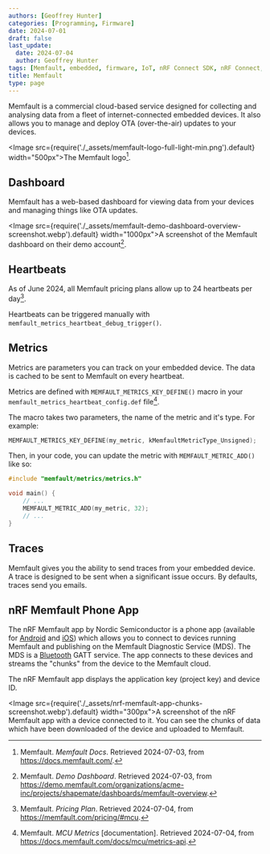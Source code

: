 ```yaml
---
authors: [Geoffrey Hunter]
categories: [Programming, Firmware]
date: 2024-07-01
draft: false
last_update:
  date: 2024-07-04
  author: Geoffrey Hunter
tags: [Memfault, embedded, firmware, IoT, nRF Connect SDK, nRF Connect, nRF, Bluetooth, GATT, Memfault Diagnostic Service, MDS, Android, iOS, OTA]
title: Memfault
type: page
---
```


Memfault is a commercial cloud-based service designed for collecting and analysing data from a fleet of internet-connected embedded devices. It also allows you to manage and deploy OTA (over-the-air) updates to your devices.

<Image src={require('./_assets/memfault-logo-full-light-min.png').default} width="500px">The Memfault logo[^memfault-docs].</Image>

## Dashboard

Memfault has a web-based dashboard for viewing data from your devices and managing things like OTA updates.

<Image src={require('./_assets/memfault-demo-dashboard-overview-screenshot.webp').default} width="1000px">A screenshot of the Memfault dashboard on their demo account[^memfault-demo-dashboard].</Image>

## Heartbeats

As of June 2024, all Memfault pricing plans allow up to 24 heartbeats per day[^memfault-pricing].

Heartbeats can be triggered manually with `memfault_metrics_heartbeat_debug_trigger()`.

## Metrics

Metrics are parameters you can track on your embedded device. The data is cached to be sent to Memfault on every heartbeat.

Metrics are defined with `MEMFAULT_METRICS_KEY_DEFINE()` macro in your `memfault_metrics_heartbeat_config.def` file[^memfault-metrics-api].

The macro takes two parameters, the name of the metric and it's type. For example:

```c
MEMFAULT_METRICS_KEY_DEFINE(my_metric, kMemfaultMetricType_Unsigned);
```

Then, in your code, you can update the metric with `MEMFAULT_METRIC_ADD()` like so:

```c
#include "memfault/metrics/metrics.h"

void main() {
    // ...
    MEMFAULT_METRIC_ADD(my_metric, 32);
    // ...
}
```

## Traces

Memfault gives you the ability to send traces from your embedded device. A trace is designed to be sent when a significant issue occurs. By defaults, traces send you emails.

## nRF Memfault Phone App

The nRF Memfault app by Nordic Semiconductor is a phone app (available for [Android](https://play.google.com/store/apps/details?id=no.nordicsemi.memfault&hl=en) and [iOS](https://apps.apple.com/us/app/nrf-memfault/id1641119282)) which allows you to connect to devices running Memfault and publishing on the Memfault Diagnostic Service (MDS). The MDS is a [Bluetooth](/electronics/communication-protocols/bluetooth/) GATT service. The app connects to these devices and streams the "chunks" from the device to the Memfault cloud.

The nRF Memfault app displays the application key (project key) and device ID.

<Image src={require('./_assets/nrf-memfault-app-chunks-screenshot.webp').default} width="300px">A screenshot of the nRF Memfault app with a device connected to it. You can see the chunks of data which have been downloaded of the device and uploaded to Memfault.</Image>

[^memfault-docs]: Memfault. _Memfault Docs_. Retrieved 2024-07-03, from https://docs.memfault.com/.
[^memfault-demo-dashboard]: Memfault. _Demo Dashboard_. Retrieved 2024-07-03, from https://demo.memfault.com/organizations/acme-inc/projects/shapemate/dashboards/memfault-overview.
[^memfault-pricing]: Memfault. _Pricing Plan_. Retrieved 2024-07-04, from https://memfault.com/pricing/#mcu.
[^memfault-metrics-api]: Memfault. _MCU Metrics_ [documentation]. Retrieved 2024-07-04, from https://docs.memfault.com/docs/mcu/metrics-api.
